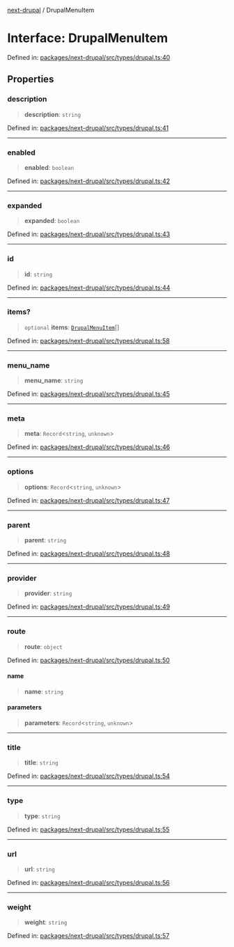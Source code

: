 [next-drupal](../globals.mdx) / DrupalMenuItem

# Interface: DrupalMenuItem

Defined in: [packages/next-drupal/src/types/drupal.ts:40](https://github.com/chapter-three/next-drupal/blob/f82409096888c944dd3eff45bf555062558ddd42/packages/next-drupal/src/types/drupal.ts#L40)

## Properties

### description

> **description**: `string`

Defined in: [packages/next-drupal/src/types/drupal.ts:41](https://github.com/chapter-three/next-drupal/blob/f82409096888c944dd3eff45bf555062558ddd42/packages/next-drupal/src/types/drupal.ts#L41)

---

### enabled

> **enabled**: `boolean`

Defined in: [packages/next-drupal/src/types/drupal.ts:42](https://github.com/chapter-three/next-drupal/blob/f82409096888c944dd3eff45bf555062558ddd42/packages/next-drupal/src/types/drupal.ts#L42)

---

### expanded

> **expanded**: `boolean`

Defined in: [packages/next-drupal/src/types/drupal.ts:43](https://github.com/chapter-three/next-drupal/blob/f82409096888c944dd3eff45bf555062558ddd42/packages/next-drupal/src/types/drupal.ts#L43)

---

### id

> **id**: `string`

Defined in: [packages/next-drupal/src/types/drupal.ts:44](https://github.com/chapter-three/next-drupal/blob/f82409096888c944dd3eff45bf555062558ddd42/packages/next-drupal/src/types/drupal.ts#L44)

---

### items?

> `optional` **items**: [`DrupalMenuItem`](DrupalMenuItem.mdx)[]

Defined in: [packages/next-drupal/src/types/drupal.ts:58](https://github.com/chapter-three/next-drupal/blob/f82409096888c944dd3eff45bf555062558ddd42/packages/next-drupal/src/types/drupal.ts#L58)

---

### menu_name

> **menu_name**: `string`

Defined in: [packages/next-drupal/src/types/drupal.ts:45](https://github.com/chapter-three/next-drupal/blob/f82409096888c944dd3eff45bf555062558ddd42/packages/next-drupal/src/types/drupal.ts#L45)

---

### meta

> **meta**: `Record`\<`string`, `unknown`\>

Defined in: [packages/next-drupal/src/types/drupal.ts:46](https://github.com/chapter-three/next-drupal/blob/f82409096888c944dd3eff45bf555062558ddd42/packages/next-drupal/src/types/drupal.ts#L46)

---

### options

> **options**: `Record`\<`string`, `unknown`\>

Defined in: [packages/next-drupal/src/types/drupal.ts:47](https://github.com/chapter-three/next-drupal/blob/f82409096888c944dd3eff45bf555062558ddd42/packages/next-drupal/src/types/drupal.ts#L47)

---

### parent

> **parent**: `string`

Defined in: [packages/next-drupal/src/types/drupal.ts:48](https://github.com/chapter-three/next-drupal/blob/f82409096888c944dd3eff45bf555062558ddd42/packages/next-drupal/src/types/drupal.ts#L48)

---

### provider

> **provider**: `string`

Defined in: [packages/next-drupal/src/types/drupal.ts:49](https://github.com/chapter-three/next-drupal/blob/f82409096888c944dd3eff45bf555062558ddd42/packages/next-drupal/src/types/drupal.ts#L49)

---

### route

> **route**: `object`

Defined in: [packages/next-drupal/src/types/drupal.ts:50](https://github.com/chapter-three/next-drupal/blob/f82409096888c944dd3eff45bf555062558ddd42/packages/next-drupal/src/types/drupal.ts#L50)

#### name

> **name**: `string`

#### parameters

> **parameters**: `Record`\<`string`, `unknown`\>

---

### title

> **title**: `string`

Defined in: [packages/next-drupal/src/types/drupal.ts:54](https://github.com/chapter-three/next-drupal/blob/f82409096888c944dd3eff45bf555062558ddd42/packages/next-drupal/src/types/drupal.ts#L54)

---

### type

> **type**: `string`

Defined in: [packages/next-drupal/src/types/drupal.ts:55](https://github.com/chapter-three/next-drupal/blob/f82409096888c944dd3eff45bf555062558ddd42/packages/next-drupal/src/types/drupal.ts#L55)

---

### url

> **url**: `string`

Defined in: [packages/next-drupal/src/types/drupal.ts:56](https://github.com/chapter-three/next-drupal/blob/f82409096888c944dd3eff45bf555062558ddd42/packages/next-drupal/src/types/drupal.ts#L56)

---

### weight

> **weight**: `string`

Defined in: [packages/next-drupal/src/types/drupal.ts:57](https://github.com/chapter-three/next-drupal/blob/f82409096888c944dd3eff45bf555062558ddd42/packages/next-drupal/src/types/drupal.ts#L57)
